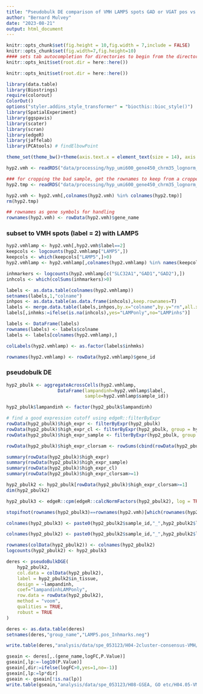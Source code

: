 ```yaml
---
title: "Pseudobulk DE comparison of VMH LAMP5 spots GAD or VGAT pos vs neg"
author: "Bernard Mulvey"
date: "2023-08-21"
output: html_document
---
```


```r
knitr::opts_chunk$set(fig.height = 10,fig.width = 7,include = FALSE)
knitr::opts_chunk$set(fig.width=7,fig.height=10)
#### sets tab autocompletion for directories to begin from the directory containing the .Rproj session, instead of the script's directory if different
knitr::opts_knit$set(root.dir = here::here())

knitr::opts_knit$set(root.dir = here::here())

library(data.table)
library(Biostrings)
require(colorout)
ColorOut()
options("styler.addins_style_transformer" = "biocthis::bioc_style()")
library(SpatialExperiment)
library(ggspavis)
library(scater)
library(scran)
library(edgeR)
library(jaffelab)
library(PCAtools) # findElbowPoint

theme_set(theme_bw()+theme(axis.text.x = element_text(size = 14), axis.title.x = element_text(size = 16), axis.text.y = element_text(size = 14), axis.title.y = element_text(size =16), plot.title = element_text(size = 20,hjust=0.5), strip.text = element_text(size=18), legend.text = element_text(size=10), legend.title = element_text(size=11,hjust=0.5)))
```

```r
hyp2.vmh <- readRDS("data/processing/hyp_umi600_gene450_chrm35_lognorm_061323_HarmonyBSpc-q2VMH_rowname-key.RDS")

### for cropping the bad sample, get the rownames to keep from a cropped spe
hyp2.tmp <- readRDS("data/processing/hyp_umi600_gene450_chrm35_lognorm_D07-075_B1 crop 070223.RDS")

hyp2.vmh <- hyp2.vmh[,colnames(hyp2.vmh) %in% colnames(hyp2.tmp)]
rm(hyp2.tmp)

## rownames as gene symbols for handling
rownames(hyp2.vmh) <- rowData(hyp2.vmh)$gene_name
```

### subset to VMH spots (label = 2) with LAMP5
```r
hyp2.vmhlamp <- hyp2.vmh[,hyp2.vmh$label==2]
keepcols <- logcounts(hyp2.vmhlamp["LAMP5",])
keepcols <- which(keepcols["LAMP5",]>0)
hyp2.vmhlamp <- hyp2.vmhlamp[,colnames(hyp2.vmhlamp) %in% names(keepcols)]

inhmarkers <- logcounts(hyp2.vmhlamp[c("SLC32A1","GAD1","GAD2"),])
inhcols <- which(colSums(inhmarkers)>0)

labels <- as.data.table(colnames(hyp2.vmhlamp))
setnames(labels,1,"colname")
inhpos <- as.data.table(as.data.frame(inhcols),keep.rownames=T)
labels <- merge.data.table(labels,inhpos,by.x="colname",by.y="rn",all.x=T)
labels[,inhmks:=ifelse(is.na(inhcols),yes="LAMPonly",no="LAMPinhs")]

labels <- DataFrame(labels)
rownames(labels) <- labels$colname
labels <- labels[colnames(hyp2.vmhlamp),]

colLabels(hyp2.vmhlamp) <- as.factor(labels$inhmks)

rownames(hyp2.vmhlamp) <- rowData(hyp2.vmhlamp)$gene_id
```

### pseudobulk DE
```r
hyp2_pbulk <- aggregateAcrossCells(hyp2.vmhlamp,
                   DataFrame(lampandinh=hyp2.vmhlamp$label,
                             sample=hyp2.vmhlamp$sample_id))

hyp2_pbulk$lampandinh <- factor(hyp2_pbulk$lampandinh)

# find a good expression cutoff using edgeR::filterByExpr
rowData(hyp2_pbulk)$high_expr <- filterByExpr(hyp2_pbulk)
rowData(hyp2_pbulk)$high_expr_cl <- filterByExpr(hyp2_pbulk, group = hyp2_pbulk$lampandinh)
rowData(hyp2_pbulk)$high_expr_sample <- filterByExpr(hyp2_pbulk, group = hyp2_pbulk$sample)

rowData(hyp2_pbulk)$high_expr_clorsam <- rowSums(cbind(rowData(hyp2_pbulk)$high_expr_sample,rowData(hyp2_pbulk)$high_expr_cl))

summary(rowData(hyp2_pbulk)$high_expr)
summary(rowData(hyp2_pbulk)$high_expr_sample)
summary(rowData(hyp2_pbulk)$high_expr_cl)
summary(rowData(hyp2_pbulk)$high_expr_clorsam>=1)

hyp2_pbulk2 <- hyp2_pbulk[rowData(hyp2_pbulk)$high_expr_clorsam>=1]
dim(hyp2_pbulk2)

hyp2_pbulk3 <- edgeR::cpm(edgeR::calcNormFactors(hyp2_pbulk2), log = TRUE, prior.count = 0.1)

stopifnot(rownames(hyp2_pbulk3)==rownames(hyp2.vmh)[which(rownames(hyp2.vmh) %in% rownames(hyp2_pbulk3))])

colnames(hyp2_pbulk3) <- paste0(hyp2_pbulk2$sample_id,"_",hyp2_pbulk2$lampandinh)

colnames(hyp2_pbulk2) <- paste0(hyp2_pbulk2$sample_id,"_",hyp2_pbulk2$lampandinh)

rownames(colData(hyp2_pbulk2)) <- colnames(hyp2_pbulk2)
logcounts(hyp2_pbulk2) <- hyp2_pbulk3

deres <- pseudoBulkDGE(
    hyp2_pbulk2,
    col.data = colData(hyp2_pbulk2),
    label = hyp2_pbulk2$in_tissue,
    design = ~lampandinh,
    coef="lampandinhLAMPonly",
    row.data = rowData(hyp2_pbulk2),
    method = "voom",
    qualities = TRUE,
    robust = TRUE
)

deres <- as.data.table(deres)
setnames(deres,"group_name","LAMP5.pos_Inhmarks.neg")

write.table(deres,"analysis/data/spe_053123/H04-2cluster-consensus-VMH/05-Pseudobulk DE between VMH LAMP5 spots expressing or not expressing GADs or VGAT.txt",sep='\t',quote=F,row.names=F,col.names=T)

gseain <- deres[,.(gene_name,logFC,P.Value)]
gseain[,lp:=-log10(P.Value)]
gseain[,dir:=ifelse(logFC>0,yes=1,no=-1)]
gseain[,lp:=lp*dir]
gseain <- gseain[!is.na(lp)]
write.table(gseain,"analysis/data/spe_053123/H08-GSEA, GO etc/H04.05-VMHlamp_inhmarkers-vs-none-pseudobulkDE_log10Pval_ranked.rnk")
```
